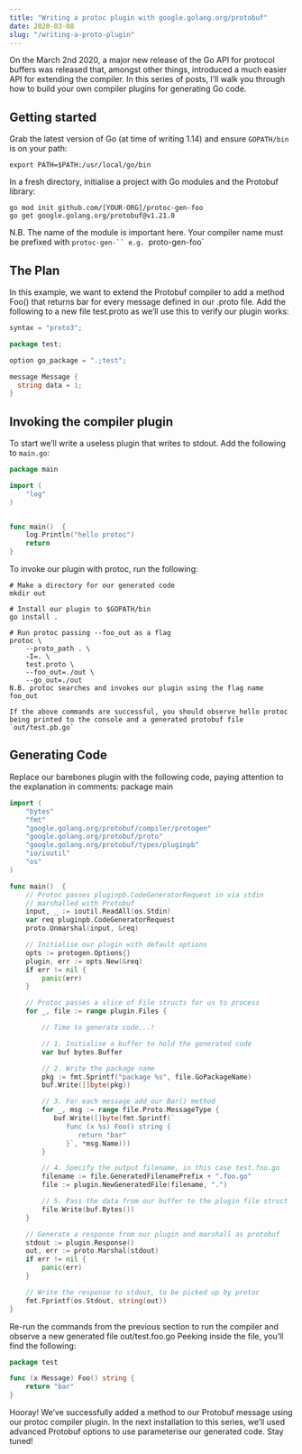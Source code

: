 ```yaml
---
title: "Writing a protoc plugin with google.golang.org/protobuf"
date: 2020-03-08
slug: "/writing-a-proto-plugin"
---
```


On the March 2nd 2020, a major new release of the Go API for protocol buffers was released that, amongst other things, introduced a much easier API for extending the compiler. In this series of posts, I’ll walk you through how to build your own compiler plugins for generating Go code.

## Getting started
Grab the latest version of Go (at time of writing 1.14) and ensure `GOPATH/bin` is on your path:

```shell
export PATH=$PATH:/usr/local/go/bin
```

In a fresh directory, initialise a project with Go modules and the Protobuf library:

```shell
go mod init github.com/[YOUR-ORG]/protoc-gen-foo
go get google.golang.org/protobuf@v1.21.0
```
N.B. The name of the module is important here. Your compiler name must be prefixed with `protoc-gen-`` e.g. `proto-gen-foo`

## The Plan
In this example, we want to extend the Protobuf compiler to add a method Foo() that returns bar for every message defined in our .proto file. Add the following to a new file test.proto as we’ll use this to verify our plugin works:

```go
syntax = "proto3";

package test;

option go_package = ".;test";

message Message {
  string data = 1;
}
```

## Invoking the compiler plugin
To start we’ll write a useless plugin that writes to stdout. Add the following to `main.go`:

```go
package main

import (
    "log"
)


func main()  {
    log.Println("hello protoc")
    return
}
```
To invoke our plugin with protoc, run the following:

```shell
# Make a directory for our generated code
mkdir out

# Install our plugin to $GOPATH/bin
go install .

# Run protoc passing --foo_out as a flag
protoc \
    --proto_path . \
    -I=. \
    test.proto \
    --foo_out=./out \
    --go_out=./out
N.B. protoc searches and invokes our plugin using the flag name foo_out

If the above commands are successful, you should observe hello protoc being printed to the console and a generated protobuf file `out/test.pb.go`
```
## Generating Code
Replace our barebones plugin with the following code, paying attention to the explanation in comments: package main

```go
import (
    "bytes"
    "fmt"
    "google.golang.org/protobuf/compiler/protogen"
    "google.golang.org/protobuf/proto"
    "google.golang.org/protobuf/types/pluginpb"
    "io/ioutil"
    "os"
)

func main()  {
    // Protoc passes pluginpb.CodeGeneratorRequest in via stdin
    // marshalled with Protobuf
    input, _ := ioutil.ReadAll(os.Stdin)
    var req pluginpb.CodeGeneratorRequest
    proto.Unmarshal(input, &req)

    // Initialise our plugin with default options
    opts := protogen.Options{}
    plugin, err := opts.New(&req)
    if err != nil {
        panic(err)
    }

    // Protoc passes a slice of File structs for us to process
    for _, file := range plugin.Files {

        // Time to generate code...!

        // 1. Initialise a buffer to hold the generated code
        var buf bytes.Buffer

        // 2. Write the package name
        pkg := fmt.Sprintf("package %s", file.GoPackageName)
        buf.Write([]byte(pkg))

        // 3. For each message add our Bar() method
        for _, msg := range file.Proto.MessageType {
           buf.Write([]byte(fmt.Sprintf(`
              func (x %s) Foo() string {
                 return "bar"
              }`, *msg.Name)))
        }

        // 4. Specify the output filename, in this case test.foo.go
        filename := file.GeneratedFilenamePrefix + ".foo.go"
        file := plugin.NewGeneratedFile(filename, ".")

        // 5. Pass the data from our buffer to the plugin file struct
        file.Write(buf.Bytes())
    }

    // Generate a response from our plugin and marshall as protobuf
    stdout := plugin.Response()
    out, err := proto.Marshal(stdout)
    if err != nil {
        panic(err)
    }

    // Write the response to stdout, to be picked up by protoc
    fmt.Fprintf(os.Stdout, string(out))
}
```
Re-run the commands from the previous section to run the compiler and observe a new generated file out/test.foo.go Peeking inside the file, you’ll find the following:

```go
package test

func (x Message) Foo() string {
    return "bar"
}
```
Hooray! We’ve successfully added a method to our Protobuf message using our protoc compiler plugin. In the next installation to this series, we’ll used advanced Protobuf options to use parameterise our generated code. Stay tuned!

